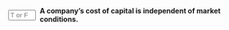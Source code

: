 ::: {.question-block}

<form onsubmit="event.preventDefault(); checkAnswerBox('module4_tf_q40','F')" style="display: flex; align-items: center; gap: 8px;">
<input type="text" id="module4_tf_q40" name="module4_tf_q40" maxlength="1" placeholder="T or F" style="width: 55px;" data-correct-answer="F" /> 
<label for="module4_tf_q40"><strong>A company’s cost of capital is independent of market conditions.</strong></label>
</form>

<div id="feedback-module4_tf_q40" class="feedback" data-status="" style="display:none;">
The sentence is FALSE. Market risk premiums and interest rates influence the cost of capital.
</div>

:::